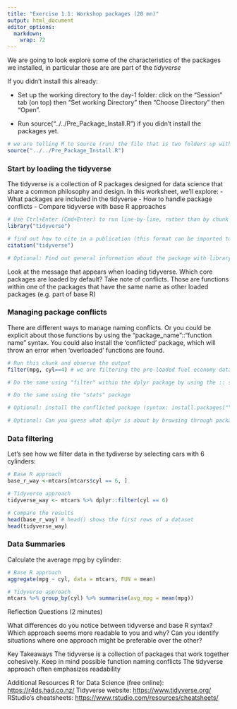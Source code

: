 ```yaml
---
title: "Exercise 1.1: Workshop packages (20 mn)"
output: html_document
editor_options: 
  markdown: 
    wrap: 72
---
```


We are going to look explore some of the characteristics of the packages
we installed, in particular those are are part of the *tidyverse*

If you didn't install this already:

-   Set up the working directory to the day-1 folder: click on the
    "Session" tab (on top) then "Set working Directory" then "Choose
    Directory" then "Open".

-   Run source("../../Pre_Package_Install.R") if you didn't install the packages
    yet.

```r

# we are telling R to source (run) the file that is two folders up with "../.."
source("../../Pre_Package_Install.R")

```

### Start by loading the tidyverse

The tidyverse is a collection of R packages designed for data science
that share a common philosophy and design. In this worksheet, we'll
explore: - What packages are included in the tidyverse - How to handle
package conflicts - Compare tidyverse with base R approaches

```r
# Use Ctrl+Enter (Cmd+Enter) to run line-by-line, rather than by chunk
library("tidyverse")

# find out how to cite in a publication (this format can be imported to Zotero for instance)
citation("tidyverse")

# Optional: Find out general information about the package with library(help="tidyverse"), find out what a meme is with library(help="meme")

```

Look at the message that appears when loading tidyverse. Which core
packages are loaded by default? Take note of conflicts. Those are
functions within one of the packages that have the same name as other
loaded packages (e.g. part of base R)

### Managing package conflicts

There are different ways to manage naming conflicts. Or you could be
explicit about those functions by using the "package_name"::"function
name" syntax. You could also install the 'conflicted' package, which
will throw an error when 'overloaded' functions are found.

```r
# Run this chunk and observe the output 
filter(mpg, cyl==4) # we are filtering the pre-loaded fuel economy data frame by number of cylinders

# Do the same using "filter" within the dplyr package by using the :: syntax, 

# Do the same using the "stats" package  

# Optional: install the conflicted package (syntax: install.packages(""), then load with library()) and observe the output when running the first line

# Optional: Can you guess what dplyr is about by browsing through package functions with the :: syntax? 
```

### Data filtering

Let's see how we filter data in the tydiverse by selecting cars with 6
cylinders:

```r
# Base R approach 
base_r_way <-mtcars[mtcars$cyl == 6, ]

# Tidyverse approach 
tidyverse_way <- mtcars %>% dplyr::filter(cyl == 6) 

# Compare the results 
head(base_r_way) # head() shows the first rows of a dataset
head(tidyverse_way)

```

### Data Summaries

Calculate the average mpg by cylinder:

```r
# Base R approach 
aggregate(mpg ~ cyl, data = mtcars, FUN = mean) 

```

```r
# Tidyverse approach 
mtcars %>% group_by(cyl) %>% summarise(avg_mpg = mean(mpg))

```

Reflection Questions (2 minutes)

What differences do you notice between tidyverse and base R syntax?
Which approach seems more readable to you and why? Can you identify
situations where one approach might be preferable over the other?

Key Takeaways The tidyverse is a collection of packages that work
together cohesively. Keep in mind possible function naming conflicts The
tidyverse approach often emphasizes readability

Additional Resources R for Data Science (free online):
<https://r4ds.had.co.nz/> Tidyverse website:
<https://www.tidyverse.org/> RStudio's cheatsheets:
<https://www.rstudio.com/resources/cheatsheets/>
